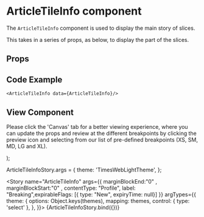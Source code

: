 

<Meta
  title="Newskit Components/Slices/Article Tile Info"
  component={ArticleTileInfo}
/>

# ArticleTileInfo component
The `ArticleTileInfo` component is used to display the main story of slices.

This takes in a series of props, as below, to display the part of the slices.

## Props
<Props of={ArticleTileInfo} />

## Code Example
`<ArticleTileInfo data={ArticleTileInfo}/>`

## View Component
Please click the 'Canvas' tab for a better viewing experience, where you can update the props and review at the different breakpoints by clicking the preview icon and selecting from our list of pre-defined breakpoints (XS, SM, MD, LG and XL).

  <TCThemeProvider theme={theme}>
    <ArticleTileInfo {...{expirableFlags, contentType, label, marginBlockEnd, marginBlockStart}} />
  </TCThemeProvider>
);

ArticleTileInfoStory.args = {
  theme: 'TimesWebLightTheme',
};

<Story name="ArticleTileInfo" args={{ marginBlockEnd:"0" , marginBlockStart:"0" , contentType: "Profile", label: "Breaking",expirableFlags: [{ type: "New", expiryTime: null}] }}   argTypes={{
    theme: {
      options: Object.keys(themes),
      mapping: themes,
      control: { type: 'select' },
    },
  }}>
  {ArticleTileInfoStory.bind({})}
</Story>